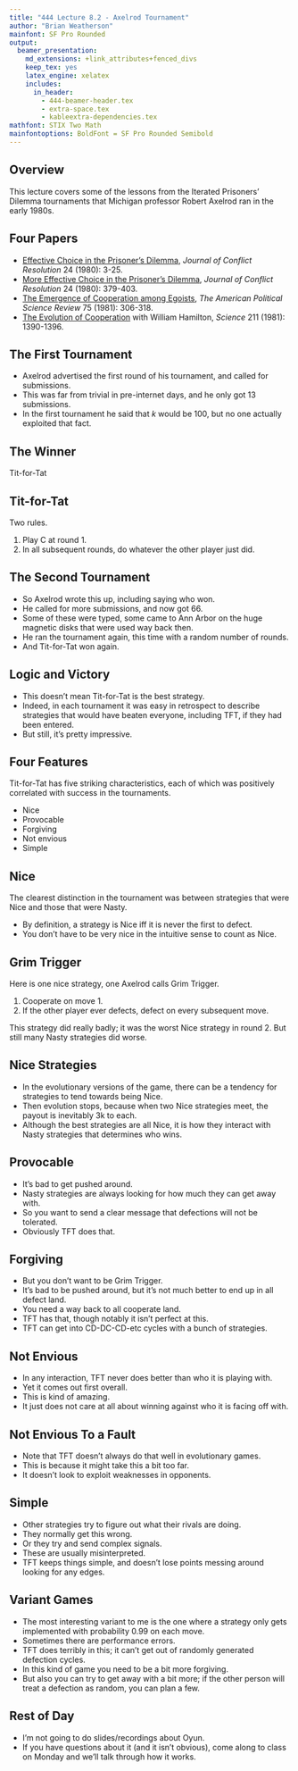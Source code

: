 ```yaml
---
title: "444 Lecture 8.2 - Axelrod Tournament"
author: "Brian Weatherson"
mainfont: SF Pro Rounded
output:
  beamer_presentation:
    md_extensions: +link_attributes+fenced_divs
    keep_tex: yes
    latex_engine: xelatex
    includes:
      in_header: 
        - 444-beamer-header.tex
        - extra-space.tex
        - kableextra-dependencies.tex
mathfont: STIX Two Math
mainfontoptions: BoldFont = SF Pro Rounded Semibold
---
```


## Overview

This lecture covers some of the lessons from the Iterated Prisoners' Dilemma tournaments that Michigan professor Robert Axelrod ran in the early 1980s.

## Four Papers

- [Effective Choice in the Prisoner's Dilemma](https://www.jstor.org/stable/173932), _Journal of Conflict Resolution_ 24 (1980): 3-25.
- [More Effective Choice in the Prisoner's Dilemma](https://www.jstor.org/stable/173638), _Journal of Conflict Resolution_ 24 (1980): 379-403.
- [The Emergence of Cooperation among Egoists](https://www.jstor.org/stable/1961366), _The American Political Science Review_ 75 (1981): 306-318.
- [The Evolution of Cooperation](https://www.jstor.org/stable/1685895) with William Hamilton, _Science_ 211 (1981): 1390-1396.

## The First Tournament

- Axelrod advertised the first round of his tournament, and called for submissions.
- This was far from trivial in pre-internet days, and he only got 13 submissions.
- In the first tournament he said that $k$ would be 100, but no one actually exploited that fact.

## The Winner

Tit-for-Tat

## Tit-for-Tat

Two rules.

1. Play C at round 1.
2. In all subsequent rounds, do whatever the other player just did.

## The Second Tournament

- So Axelrod wrote this up, including saying who won.
- He called for more submissions, and now got 66.
- Some of these were typed, some came to Ann Arbor on the huge magnetic disks that were used way back then.
- He ran the tournament again, this time with a random number of rounds. \pause
- And Tit-for-Tat won again.

## Logic and Victory

- This doesn't mean Tit-for-Tat is the best strategy.
- Indeed, in each tournament it was easy in retrospect to describe strategies that would have beaten everyone, including TFT, if they had been entered.
- But still, it's pretty impressive.

## Four Features

Tit-for-Tat has five striking characteristics, each of which was positively correlated with success in the tournaments.

- Nice
- Provocable
- Forgiving
- Not envious
- Simple

## Nice

The clearest distinction in the tournament was between strategies that were Nice and those that were Nasty.

- By definition, a strategy is Nice iff it is never the first to defect.
- You don't have to be very nice in the intuitive sense to count as Nice.

## Grim Trigger

Here is one nice strategy, one Axelrod calls Grim Trigger.

1. Cooperate on move 1.
2. If the other player ever defects, defect on every subsequent move.

This strategy did really badly; it was the worst Nice strategy in round 2. But still many Nasty strategies did worse.

## Nice Strategies

- In the evolutionary versions of the game, there can be a tendency for strategies to tend towards being Nice.
- Then evolution stops, because when two Nice strategies meet, the payout is inevitably 3k to each.
- Although the best strategies are all Nice, it is how they interact with Nasty strategies that determines who wins.

## Provocable

- It's bad to get pushed around.
- Nasty strategies are always looking for how much they can get away with.
- So you want to send a clear message that defections will not be tolerated.
- Obviously TFT does that.

## Forgiving

- But you don't want to be Grim Trigger.
- It's bad to be pushed around, but it's not much better to end up in all defect land.
- You need a way back to all cooperate land.
- TFT has that, though notably it isn't perfect at this.
- TFT can get into CD-DC-CD-etc cycles with a bunch of strategies.

## Not Envious

- In any interaction, TFT never does better than who it is playing with.
- Yet it comes out first overall.
- This is kind of amazing.
- It just does not care at all about winning against who it is facing off with.

## Not Envious To a Fault

- Note that TFT doesn't always do that well in evolutionary games.
- This is because it might take this a bit too far.
- It doesn't look to exploit weaknesses in opponents.

## Simple

- Other strategies try to figure out what their rivals are doing.
- They normally get this wrong. \pause
- Or they try and send complex signals.
- These are usually misinterpreted. \pause
- TFT keeps things simple, and doesn't lose points messing around looking for any edges.

## Variant Games

- The most interesting variant to me is the one where a strategy only gets implemented with probability 0.99 on each move.
- Sometimes there are performance errors.
- TFT does terribly in this; it can't get out of randomly generated defection cycles.
- In this kind of game you need to be a bit more forgiving.
- But also you can try to get away with a bit more; if the other person will treat a defection as random, you can plan a few.

## Rest of Day

- I'm not going to do slides/recordings about Oyun.
- If you have questions about it (and it isn't obvious), come along to class on Monday and we'll talk through how it works.